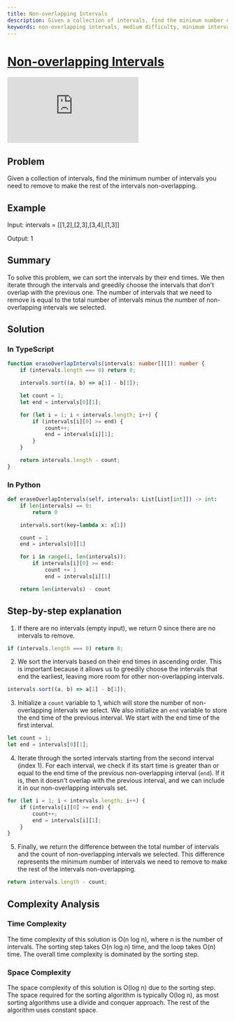 ```yaml
---
title: Non-overlapping Intervals
description: Given a collection of intervals, find the minimum number of intervals you need to remove to make the rest of the intervals non-overlapping.
keywords: non-overlapping intervals, medium difficulty, minimum intervals remove, collection of intervals, sort end times, greedy algorithm, leetcode, iterate intervals, time complexity, space complexity, count non-overlapping
---
```



# [Non-overlapping Intervals](https://leetcode.com/problems/non-overlapping-intervals/) <DifficultyChip difficulty="medium" />

<div className="iframe-container">
	<iframe className="responsive-iframe" src="https://www.youtube.com/embed/nONCGxWoUfM"
					title="YouTube video player" frameBorder="0"
					allow="accelerometer; autoplay; clipboard-write; encrypted-media; gyroscope; picture-in-picture"
					allowFullScreen></iframe>
</div>

## Problem

Given a collection of intervals, find the minimum number of intervals you need to remove to make the rest of the intervals non-overlapping.

## Example

Input: intervals = [[1,2],[2,3],[3,4],[1,3]]

Output: 1

## Summary

To solve this problem, we can sort the intervals by their end times. We then iterate through the intervals and greedily choose the intervals that don't overlap with the previous one. The number of intervals that we need to remove is equal to the total number of intervals minus the number of non-overlapping intervals we selected.

## Solution

### In TypeScript

```typescript
function eraseOverlapIntervals(intervals: number[][]): number {
	if (intervals.length === 0) return 0;

	intervals.sort((a, b) => a[1] - b[1]);

	let count = 1;
	let end = intervals[0][1];

	for (let i = 1; i < intervals.length; i++) {
		if (intervals[i][0] >= end) {
			count++;
			end = intervals[i][1];
		}
	}

	return intervals.length - count;
}
```

### In Python

```python
def eraseOverlapIntervals(self, intervals: List[List[int]]) -> int:
	if len(intervals) == 0:
		return 0

	intervals.sort(key=lambda x: x[1])

	count = 1
	end = intervals[0][1]

	for i in range(1, len(intervals)):
		if intervals[i][0] >= end:
			count += 1
			end = intervals[i][1]

	return len(intervals) - count
```

## Step-by-step explanation

1. If there are no intervals (empty input), we return 0 since there are no intervals to remove.

```typescript
if (intervals.length === 0) return 0;
```

2. We sort the intervals based on their end times in ascending order. This is important because it allows us to greedily choose the intervals that end the earliest, leaving more room for other non-overlapping intervals.

```typescript
intervals.sort((a, b) => a[1] - b[1]);
```

3. Initialize a `count` variable to 1, which will store the number of non-overlapping intervals we select. We also initialize an `end` variable to store the end time of the previous interval. We start with the end time of the first interval.

```typescript
let count = 1;
let end = intervals[0][1];
```

4. Iterate through the sorted intervals starting from the second interval (index 1). For each interval, we check if its start time is greater than or equal to the end time of the previous non-overlapping interval (`end`). If it is, then it doesn't overlap with the previous interval, and we can include it in our non-overlapping intervals set.

```typescript
for (let i = 1; i < intervals.length; i++) {
	if (intervals[i][0] >= end) {
		count++;
		end = intervals[i][1];
	}
}
```

5. Finally, we return the difference between the total number of intervals and the count of non-overlapping intervals we selected. This difference represents the minimum number of intervals we need to remove to make the rest of the intervals non-overlapping.

```typescript
return intervals.length - count;
```

## Complexity Analysis

### Time Complexity

The time complexity of this solution is O(n log n), where n is the number of intervals. The sorting step takes O(n log n) time, and the loop takes O(n) time. The overall time complexity is dominated by the sorting step.

### Space Complexity

The space complexity of this solution is O(log n) due to the sorting step. The space required for the sorting algorithm is typically O(log n), as most sorting algorithms use a divide and conquer approach. The rest of the algorithm uses constant space.
